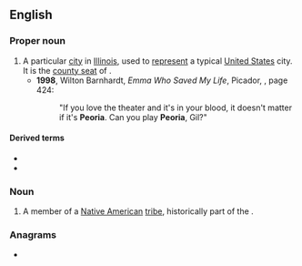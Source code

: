 ==English==
{{wikipedia|Peoria, Illinois|mul=Will it play in Peoria?}}

===Proper noun===
{{en-proper noun}}

# A particular [[city]] in [[Illinois]], used to [[represent]] a typical [[United States]] city. It is the [[county seat]] of {{l|en|Peoria County}}.
#* '''1998''', Wilton Barnhardt, ''Emma Who Saved My Life'', Picador, {{ISBN|0312191189}}, page 424:
#*: "If you love the theater and it's in your blood, it doesn't matter if it's '''Peoria'''. Can you play '''Peoria''', Gil?"

====Derived terms====
* {{l|en|Peoria County}}
* {{l|en|play in Peoria}}

===Noun===
{{en-noun|s|Peoria}}

# A member of a [[Native American]] [[tribe]], historically part of the {{w|Illinois Confederation}}.

{{C|en|Illinois, USA|Tribes}}

===Anagrams===
* {{anagrams|en|a=aeiopr|apeiro-}}